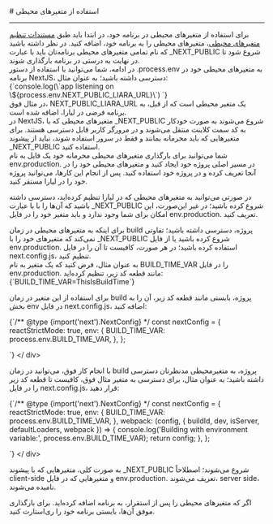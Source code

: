 

<Layout>
<Head>
<title>مستندات تنظیم متغیرهای محیطی در NextJS - لیارا</title>
<meta property="og:title" content="مستندات خدمات رایانش ابری لیارا" />
<meta property="og:description" content="مستندات مربوط به نحوه تنظیم متغیرهای محیطی در پلتفرم NextJS در لیارا"  />
<meta property="og:image" content="https://files.liara.ir/liara/logos/liara-poster.jpg" />
</Head>
# استفاده از متغیرهای محیطی 
<hr className="mb-2" />
برای استفاده از متغیرهای محیطی در برنامه خود، در ابتدا باید طبق <a href="/paas/details/envs" className="text-[#2196f3] ">مستندات تنظیم متغیرهای محیطی</a>، متغیرهای محیطی را به برنامه خود، اضافه کنید. در نظر داشته باشید که نام تمامی متغیرهای محیطی برنامه‌تان باید با عبارت <Important>_NEXT_PUBLIC</Important> شروع شود تا در نهایت به درستی در برنامه بارگذاری شوند.
<div className="h-2" />
در ادامه، شما می‌توانید با استفاده از دستور <Important>.process.env</Important> به متغیرهای محیطی خود در برنامه NextJS، دسترسی داشته باشید؛ به عنوان مثال:

<div className="h-2" />
<div dir="ltr">
<Highlight  className="js">
{`console.log(\`app listening on \${process.env.NEXT_PUBLIC_LIARA_URL}\`) `}
</Highlight>
</ div>
<div className="h-2" />
در مثال فوق، <Important>NEXT_PUBLIC_LIARA_URL</Important> یک متغیر محیطی است که از قبل، به برنامه فرضی در لیارا، اضافه شده است.



<Section id="set-private-envs" title="بارگذاری متغیرهای محیطی در سرور" />
در NextJS، متغیرهای محیطی که با <Important>_NEXT_PUBLIC</Important> شروع می‌شوند به صورت خودکار به کد سمت کلاینت منتقل می‌شوند و در مرورگر کاربر قابل دسترسی هستند. برای متغیرهایی که باید محرمانه بمانند و فقط در سرور استفاده شوند، نباید از پیشوند <Important>_NEXT_PUBLIC</Important> استفاده کنید.
<div className="h-2" />
شما می‌توانید برای بارگذاری متغیرهای محیطی محرمانه خود یک فایل به نام <Important>env.production.</Important> در مسیر اصلی پروژه خود ایجاد کنید و متغیرهای محیطی خود را در آنجا تعریف کرده و در پروژه خود استفاده کنید. پس از انجام این کارها، می‌توانید پروژه خود را در لیارا مستقر کنید. 


<div className="h-4" />
<Alert variant="error">
<p>
  در صورتی می‌توانید به متغیرهای محیطی 
  که در لیارا تنظیم کرده‌اید، دسترسی داشته باشید که آن‌ها را با با عبارت 
  <Important>_NEXT_PUBLIC</Important> شروع کرده باشید؛ 
  در غیر این‌صورت، این امکان برای شما وجود ندارد 
  و باید متغیر خود را در فایل <Important>env.production.</Important> تعریف کنید.
</p>
</Alert>


<Section id="use-envs-while-building" title="استفاده از متغیرهای محیطی در زمان build پروژه" />
برای اینکه به متغیرهای محیطی در زمان build پروژه، دسترسی داشته باشید؛ 
تفاوتی نمی‌کند که متغیرهای خود را با <Important>_NEXT_PUBLIC</Important> شروع کرده باشید یا از فایل <Important>env.production.</Important> استفاده کرده باشید؛ در هر صورت، 
کافیست تا آن را در فایل <Important>next.config.js</Important>، تنظیم کنید. 
<div className="h-2" />
به عنوان مثال، فرض کنید که یک متغیر به نام <Important>BUILD_TIME_VAR</Important> را در فایل <Important>env.production.</Important> مانند قطعه کد زیر، تنظیم کرده‌اید:

<div className="h-2" />
<div dir="ltr">
<Highlight  className="js">
{`BUILD_TIME_VAR=ThisIsBuildTime`}
</Highlight>
</ div>
<div className="h-2" />

برای استفاده از این متغیر در زمان build پروژه، بایستی مانند قطعه کد زیر، آن را به بخش <Important>env</Important> در فایل <Important>next.config.js</Important>، اضافه کنید:
<div className="h-2" />
<div dir="ltr">
<Highlight  className="js">
{`/** @type {import('next').NextConfig} */
const nextConfig = {
  reactStrictMode: true,
  env: {
    BUILD_TIME_VAR: process.env.BUILD_TIME_VAR,
  },
  };

`}
</Highlight>
</ div>
<div className="h-2" />

با انجام کار فوق، می‌توانید در زمان build پروژه، به متغیرمحیطی مدنظرتان دسترسی داشته باشید؛ به عنوان مثال، برای دسترسی به متغیر مثال فوق، کافیست تا قطعه کد زیر را در فایل <Important>next.config.js</Important>، قرار دهید:
<div className="h-2" />
<div dir="ltr">
<Highlight  className="js">
{`/** @type {import('next').NextConfig} */
const nextConfig = {
  reactStrictMode: true,
  env: {
    BUILD_TIME_VAR: process.env.BUILD_TIME_VAR,
  },
  webpack: (config, { buildId, dev, isServer, defaultLoaders, webpack }) => {
    console.log('Building with environment variable:', process.env.BUILD_TIME_VAR);
    return config;
  },
  };

`}
</Highlight>
</ div>
<div className="h-2" />

<Alert variant='info'>
<p>
به صورت کلی، متغیرهایی که با پیشوند <Important>_NEXT_PUBLIC</Important> شروع می‌شوند؛ اصطلاحاً <Important>client-side</Important> و متغیرهایی که در فایل <Important>env.production.</Important> تعریف می‌شوند، <Important>server side</Important>، نامیده می‌شوند.
</p>
</Alert>
<Alert variant='warning'>
<p>
اگر که متغیرهای محیطی را پس از استقرار، به برنامه اضافه کرده‌اید. برای بارگذاری موفق آن‌ها، بایستی برنامه خود را ری‌استارت کنید.
</p>
</Alert>


</Layout>